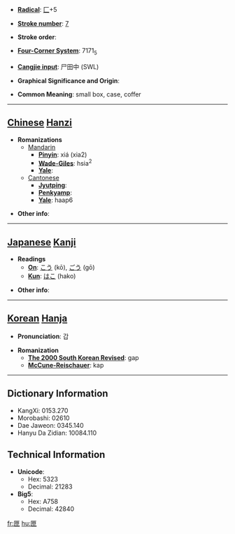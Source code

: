 * '''[[Wiktionary:Chinese radical index| Radical]]''': [[Wiktionary:Chinese radical index 匚|匚]]+5

* '''[[Wiktionary:Chinese total strokes index|Stroke number]]''': [[Wiktionary:Chinese total strokes index 7|7]]

* '''Stroke order''': 

* '''[[Wiktionary:Chinese four corner index|Four-Corner System]]''': 7171<sub>5</sub>

* '''[[Wiktionary:Chinese Cangjie index|Cangjie input]]''': 尸田中 (SWL)

* '''Graphical Significance and Origin''': 

* '''Common Meaning''': small box, case, coffer

----

== [[Chinese]] [[Hanzi]] ==

* '''Romanizations'''
** [[Mandarin]]
*** '''[[Pinyin]]''': xiá (xia2)
*** '''[[Wade-Giles]]''': hsia<sup>2</sup>
*** '''[[Yale]]''': 
**[[Cantonese]]
***'''[[Jyutping]]''':
***'''[[Penkyamp]]''': 
***'''[[Yale]]''': haap6

* '''Other info''': 

----

== [[Japanese]] [[Kanji]] ==

* '''Readings'''
** '''[[On]]''': [[こう]] (kō), [[ごう]] (gō)
** '''[[Kun]]''': [[はこ]] (hako)

* '''Other info''':  

----

== [[Korean]] [[Hanja]] ==

* '''Pronunciation''': 갑

* '''Romanization'''
** '''[[The 2000 South Korean Revised Romanization|The 2000 South Korean Revised]]''': gap
** '''[[McCune-Reischauer]]''': kap

----

== Dictionary Information ==

* KangXi: 0153.270
* Morobashi: 02610
* Dae Jaweon: 0345.140
* Hanyu Da Zidian: 10084.110

== Technical Information ==

* '''Unicode''':
** Hex: 5323
** Decimal: 21283
* '''Big5''':
** Hex: A758
** Decimal: 42840

[[fr:匣]]
[[hu:匣]]